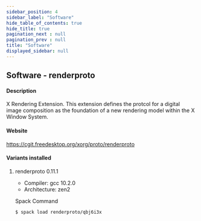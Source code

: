 ```yaml
---
sidebar_position: 4
sidebar_label: "Software"
hide_table_of_contents: true
hide_title: true
pagination_next : null
pagination_prev : null
title: "Software"
displayed_sidebar: null
---
```


## Software - renderproto


#### Description
X Rendering Extension. This extension defines the protcol for a digital image composition as the foundation of a new rendering model within the X Window System.

#### Website
https://cgit.freedesktop.org/xorg/proto/renderproto

#### Variants installed

1. renderproto 0.11.1

    - Compiler: gcc 10.2.0
    - Architecture: zen2

    Spack Command
    ```bash
    $ spack load renderproto/qbj6i3x
    ```
